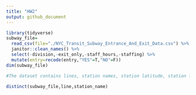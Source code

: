 ```yaml
---
title: "HW2"
output: github_document
---
```


```r
library(tidyverse)
subway_file=
  read_csv(file="./NYC_Transit_Subway_Entrance_And_Exit_Data.csv") %>%
  janitor::clean_names() %>%
  select(-division,-exit_only,-staff_hours,-staffing) %>%
  mutate(entry=recode(entry,"YES"=T,"NO"=F))
dim(subway_file)  

#The dataset contains lines, station names, station latitude, station longitude, routes, entrance type, entry, vending, ADA, ADA notes, and the dimension is 1868x28 ##

distinct(subway_file,line,station_name)

  
```
